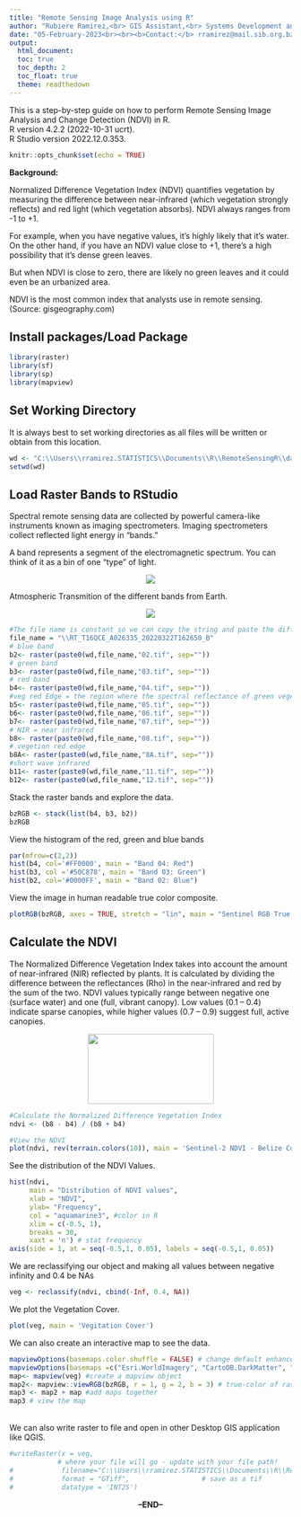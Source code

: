 ---
title: "Remote Sensing Image Analysis using R"
author: "Rubiere Ramirez,<br> GIS Assistant,<br> Systems Development and Data Processing,<br> Statistical Institute of Belize"
date: "05-February-2023<br><br><b>Contact:</b> rramirez@mail.sib.org.bz"
output: 
  html_document:
  toc: true
  toc_depth: 2
  toc_float: true
  theme: readthedown
---


<style type="text/css">

h1.title {
  font-size: 38px;
  color: Black;
  text-align: center;
}
h4.author { /* Header 4 - and the author and data headers use this too  */
    font-size: 18px;
  font-family: "Times New Roman", Times, serif;
  color: Black;
  text-align: center;
}
h4.date { /* Header 4 - and the author and data headers use this too  */
  font-size: 18px;
  font-family: "Times New Roman", Times, serif;
  color: Black;
  text-align: center;
}

h2 {
font-weight: bold;
}

.leaflet {
    margin: auto;
}

</style>
This is a step-by-step guide on how to perform Remote Sensing Image Analysis and Change Detection (NDVI) in R. <br>
R version 4.2.2 (2022-10-31 ucrt). <br>
R Studio version 2022.12.0.353.

```{r setup, include=FALSE}
knitr::opts_chunk$set(echo = TRUE)
```

<b>Background:</b>

Normalized Difference Vegetation Index (NDVI) quantifies vegetation by measuring the difference between near-infrared (which vegetation strongly reflects) and red light (which vegetation absorbs). NDVI always ranges from -1 to +1. 

For example, when you have negative values, it’s highly likely that it’s water. On the other hand, if you have an NDVI value close to +1, there’s a high possibility that it’s dense green leaves.

But when NDVI is close to zero, there are likely no green leaves and it could even be an urbanized area.

NDVI is the most common index that analysts use in remote sensing. (Source: gisgeography.com)



<h2>Install packages/Load Package</h2>


```{r packages}

library(raster)
library(sf)
library(sp)
library(mapview)
```
<h2> Set Working Directory </h2>

It is always best to set working directories as all files will be written or obtain from this location.

```{r}
wd <- "C:\\Users\\rramirez.STATISTICS\\Documents\\R\\RemoteSensingR\\data\\satimage\\L2A_T16QCE_A026335_20220322T162650_2022-03-22_con"
setwd(wd)
```

<h2> Load Raster Bands to RStudio </h2>

Spectral remote sensing data are collected by powerful camera-like instruments known as imaging spectrometers. Imaging spectrometers collect reflected light energy in “bands.”

A band represents a segment of the electromagnetic spectrum. You can think of it as a bin of one “type” of light.

<center><img src="https://www.geosage.com/highview/figures/Sentinel2_Spectral_Bands.jpg"></center>

Atmospheric Transmition of the different bands from Earth.

<center><img src="https://www.mdpi.com/remotesensing/remotesensing-08-00598/article_deploy/html/images/remotesensing-08-00598-g001.png"></center>

```{r pressure, echo=TRUE}
#The file name is constant so we can copy the string and paste the different band numbers 
file_name = "\\RT_T16QCE_A026335_20220322T162650_B"
# blue band
b2<- raster(paste0(wd,file_name,"02.tif", sep=""))
# green band
b3<- raster(paste0(wd,file_name,"03.tif", sep=""))
# red band
b4<- raster(paste0(wd,file_name,"04.tif", sep=""))
#veg red Edge = the region where the spectral reflectance of green vegetation rises rapidly within a certain band range
b5<- raster(paste0(wd,file_name,"05.tif", sep=""))
b6<- raster(paste0(wd,file_name,"06.tif", sep=""))
b7<- raster(paste0(wd,file_name,"07.tif", sep=""))
# NIR = near infrared
b8<- raster(paste0(wd,file_name,"08.tif", sep=""))
# vegetion red edge
b8A<- raster(paste0(wd,file_name,"8A.tif", sep=""))
#short wave infrared
b11<- raster(paste0(wd,file_name,"11.tif", sep=""))
b12<- raster(paste0(wd,file_name,"12.tif", sep=""))
```

Stack the raster bands and explore the data.
```{r, echo=TRUE}
bzRGB <- stack(list(b4, b3, b2))
bzRGB
```

View the histogram of the red, green and blue bands
```{r, warning=FALSE, fig.align = 'center', echo=TRUE}

par(mfrow=c(2,2))
hist(b4, col='#FF0000', main = "Band 04: Red")
hist(b3, col ='#50C878', main = "Band 03: Green") 
hist(b2, col='#0000FF', main = "Band 02: Blue")
```

View the image in human readable true color composite. 
```{r, warning=FALSE, fig.align = 'center', echo=TRUE}

plotRGB(bzRGB, axes = TRUE, stretch = "lin", main = "Sentinel RGB True Color Composite")
```
<h2><b>Calculate the NDVI</h2></b>

The Normalized Difference Vegetation Index takes into account the amount of near-infrared (NIR) reflected by plants. It is calculated by dividing the difference between the reflectances (Rho) in the near-infrared and red by the sum of the two.  NDVI values typically range between negative one (surface water) and one (full, vibrant canopy). Low values (0.1 – 0.4) indicate sparse canopies, while higher values (0.7 – 0.9) suggest full, active canopies.  

<center><img src= "https://i0.wp.com/www.environmentalbiophysics.org/wp-content/uploads/2017/02/Screen-Shot-2017-02-01-at-10.43.41-PM.png" width= "225" height = "125"></center>

```{r, warning=FALSE, fig.align = 'center', echo=TRUE}
#Calculate the Normalized Difference Vegetation Index
ndvi <- (b8 - b4) / (b8 + b4)

#View the NDVI
plot(ndvi, rev(terrain.colors(10)), main = 'Sentinel-2 NDVI - Belize Coast')
```
See the distribution of the NDVI Values.
```{r, warning=FALSE, fig.align = 'center', echo=TRUE}
hist(ndvi,
     main = "Distribution of NDVI values",
     xlab = "NDVI",
     ylab= "Frequency",
     col = "aquamarine3", #color in R 
     xlim = c(-0.5, 1),
     breaks = 30,
     xaxt = 'n') # stat frequency 
axis(side = 1, at = seq(-0.5,1, 0.05), labels = seq(-0.5,1, 0.05))
```
We are reclassifying our object and making all values between negative infinity and 0.4 be NAs
```{r, warning=FALSE, fig.align = 'center', echo=TRUE}

veg <- reclassify(ndvi, cbind(-Inf, 0.4, NA))
```

We plot the Vegetation Cover.
```{r, warning=FALSE, fig.align = 'center', echo=TRUE}

plot(veg, main = 'Vegitation Cover')
```

We can also create an interactive map to see the data.
```{r leaflet, warning=FALSE, fig.align = 'center', echo=TRUE}
mapviewOptions(basemaps.color.shuffle = FALSE) # change default enhance contrast based on layer color
mapviewOptions(basemaps =c("Esri.WorldImagery", "CartoDB.DarkMatter", "CartoDB.Positron", "OpenStreetMap", "OpenTopoMap")) #change order of basemap
map<- mapview(veg) #create a mapview object
map2<- mapview::viewRGB(bzRGB, r = 1, g = 2, b = 3) # true-color of raster stack
map3 <- map2 + map #add maps together
map3 # view the map
```
<br>
We can also write raster to file and open in other Desktop GIS application like QGIS.
```{r, warning=FALSE, fig.align = 'center', echo=TRUE}
#writeRaster(x = veg,
            # where your file will go - update with your file path!
#            filename="C:\\Users\\rramirez.STATISTICS\\Documents\\R\\RemoteSensingR\\data\\veg_2022.tif", 	
#            format = "GTiff", 					# save as a tif
#            datatype = 'INT2S') 

```


<center><b>--END--</b></center>
